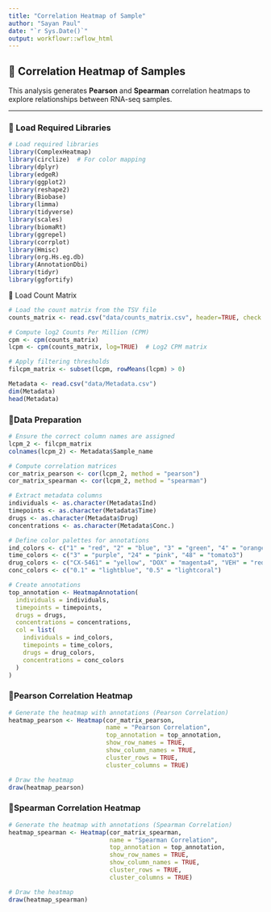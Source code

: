 ```yaml
---
title: "Correlation Heatmap of Sample"
author: "Sayan Paul"
date: "`r Sys.Date()`"
output: workflowr::wflow_html
---
```


## **📌 Correlation Heatmap of Samples**

This analysis generates **Pearson** and **Spearman** correlation heatmaps to explore relationships between RNA-seq samples.

---

### **📌 Load Required Libraries**
```r
# Load required libraries
library(ComplexHeatmap)
library(circlize)  # For color mapping
library(dplyr)
library(edgeR)
library(ggplot2)
library(reshape2)
library(Biobase)
library(limma)
library(tidyverse)
library(scales)
library(biomaRt)
library(ggrepel)
library(corrplot)
library(Hmisc)
library(org.Hs.eg.db)
library(AnnotationDbi)
library(tidyr)
library(ggfortify)
```

📍 Load Count Matrix
```r
# Load the count matrix from the TSV file
counts_matrix <- read.csv("data/counts_matrix.csv", header=TRUE, check.names=FALSE)

# Compute log2 Counts Per Million (CPM)
cpm <- cpm(counts_matrix)
lcpm <- cpm(counts_matrix, log=TRUE)  # Log2 CPM matrix

# Apply filtering thresholds
filcpm_matrix <- subset(lcpm, rowMeans(lcpm) > 0)
```

```r
Metadata <- read.csv("data/Metadata.csv")
dim(Metadata)
head(Metadata)
```


### **📌Data Preparation**
```r
# Ensure the correct column names are assigned
lcpm_2 <- filcpm_matrix
colnames(lcpm_2) <- Metadata$Sample_name

# Compute correlation matrices
cor_matrix_pearson <- cor(lcpm_2, method = "pearson")
cor_matrix_spearman <- cor(lcpm_2, method = "spearman")

# Extract metadata columns
individuals <- as.character(Metadata$Ind)
timepoints <- as.character(Metadata$Time)
drugs <- as.character(Metadata$Drug)
concentrations <- as.character(Metadata$Conc.)

# Define color palettes for annotations
ind_colors <- c("1" = "red", "2" = "blue", "3" = "green", "4" = "orange", "5" = "thistle", "6" = "magenta4")
time_colors <- c("3" = "purple", "24" = "pink", "48" = "tomato3")
drug_colors <- c("CX-5461" = "yellow", "DOX" = "magenta4", "VEH" = "red3")
conc_colors <- c("0.1" = "lightblue", "0.5" = "lightcoral")

# Create annotations
top_annotation <- HeatmapAnnotation(
  individuals = individuals, 
  timepoints = timepoints,
  drugs = drugs,
  concentrations = concentrations,
  col = list(
    individuals = ind_colors, 
    timepoints = time_colors,
    drugs = drug_colors,
    concentrations = conc_colors
  )
)
```


### **📌Pearson Correlation Heatmap**
```r
# Generate the heatmap with annotations (Pearson Correlation)
heatmap_pearson <- Heatmap(cor_matrix_pearson,
                           name = "Pearson Correlation",
                           top_annotation = top_annotation,
                           show_row_names = TRUE,
                           show_column_names = TRUE,
                           cluster_rows = TRUE,
                           cluster_columns = TRUE)

# Draw the heatmap
draw(heatmap_pearson)
```


### **📌Spearman  Correlation Heatmap**
```r
# Generate the heatmap with annotations (Spearman Correlation)
heatmap_spearman <- Heatmap(cor_matrix_spearman,
                            name = "Spearman Correlation",
                            top_annotation = top_annotation,
                            show_row_names = TRUE,
                            show_column_names = TRUE,
                            cluster_rows = TRUE,
                            cluster_columns = TRUE)

# Draw the heatmap
draw(heatmap_spearman)
```



